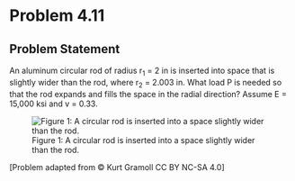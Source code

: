 # Problem 4.11 {.unnumbered}

## Problem Statement 
An aluminum circular rod of radius r<sub>1</sub> = 2 in is inserted into space that is slightly wider than the rod, where r<sub>2</sub> = 2.003 in. What load P is needed so that the rod expands and fills the space in the radial direction? Assume E = 15,000 ksi and v = 0.33.


![Figure 1: A circular rod is inserted into a space slightly wider than the rod.](images/213.png){fig-alt="A circular rod is inserted into a space slightly wider than the rod. The radius of the rod is r[1] and the radius of the space is r[2]."}

\[Problem adapted from © Kurt Gramoll CC BY NC-SA 4.0\]